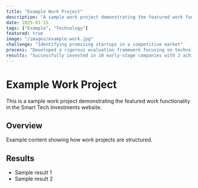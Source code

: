 ```yaml
---
title: "Example Work Project"
description: "A sample work project demonstrating the featured work functionality"
date: 2025-01-15
tags: ["Example", "Technology"]
featured: true
image: "/images/example-work.jpg"
challenge: "Identifying promising startups in a competitive market"
process: "Developed a rigorous evaluation framework focusing on technology, team, and market potential"
results: "Successfully invested in 10 early-stage companies with 3 achieving unicorn status"
---
```


# Example Work Project

This is a sample work project demonstrating the featured work functionality in the Smart Tech Investments website.

## Overview
Example content showing how work projects are structured.

## Results
- Sample result 1
- Sample result 2
